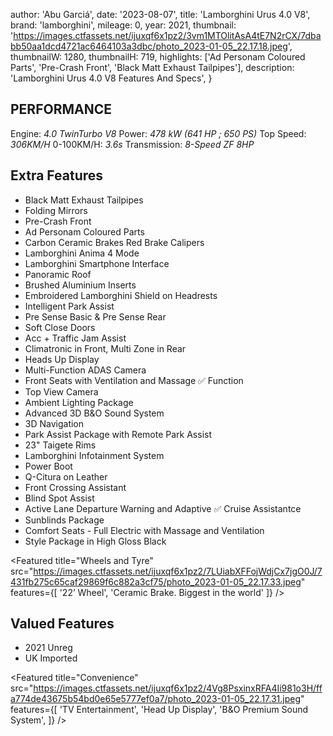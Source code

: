 
  author: 'Abu Garciá',
  date: '2023-08-07',
  title: 'Lamborghini Urus 4.0 V8',
  brand: 'lamborghini',
  mileage: 0,
  year: 2021,
  thumbnail: 'https://images.ctfassets.net/ijuxqf6x1pz2/3vm1MTOlitAsA4tE7N2rCX/7dbabb50aa1dcd4721ac6464103a3dbc/photo_2023-01-05_22.17.18.jpeg',
  thumbnailW: 1280,
  thumbnailH: 719,
  highlights: ['Ad Personam Coloured Parts', 'Pre-Crash Front', 'Black Matt Exhaust Tailpipes'],
  description: 'Lamborghini Urus 4.0 V8 Features And Specs',
}


## PERFORMANCE
Engine: *4.0 TwinTurbo V8*
Power: *478 kW (641 HP ; 650 PS)*
Top Speed: *306KM/H*
0-100KM/H: *3.6s*
Transmission: *8-Speed ZF 8HP*

## Extra Features
- Black Matt Exhaust Tailpipes
- Folding Mirrors 
- Pre-Crash Front 
- Ad Personam Coloured Parts
- Carbon Ceramic Brakes Red Brake Calipers 
- Lamborghini Anima 4 Mode
- Lamborghini Smartphone Interface 
- Panoramic Roof 
- Brushed Aluminium Inserts
- Embroidered Lamborghini Shield on Headrests 
- Intelligent Park Assist 
- Pre Sense Basic & Pre Sense Rear
- Soft Close Doors 
- Acc + Traffic Jam Assist 
- Climatronic in Front, Multi Zone in Rear
- Heads Up Display 
- Multi-Function ADAS Camera 
- Front Seats with Ventilation and Massage ✅ Function 
- Top View Camera 
- Ambient Lighting Package 
- Advanced 3D B&O Sound System 
- 3D Navigation 
- Park Assist Package with Remote Park Assist 
- 23" Taigete Rims
- Lamborghini Infotainment System 
- Power Boot 
- Q-Citura on Leather 
- Front Crossing Assistant 
- Blind Spot Assist 
- Active Lane Departure Warning and Adaptive ✅ Cruise Assistantce 
- Sunblinds Package 
- Comfort Seats - Full Electric with Massage and Ventilation 
- Style Package in High Gloss Black

<Featured
  title="Wheels and Tyre"
  src="https://images.ctfassets.net/ijuxqf6x1pz2/7LUiabXFFojWdjCx7jgO0J/7431fb275c65caf29869f6c882a3cf75/photo_2023-01-05_22.17.33.jpeg"
  features={[
    '22’ Wheel',
    'Ceramic Brake. Biggest in the world'
  ]}
/>

## Valued Features
- 2021 Unreg
- UK Imported 

<Featured
  title="Convenience"
  src="https://images.ctfassets.net/ijuxqf6x1pz2/4Vg8PsxinxRFA4Ii981o3H/ffa774de43675b54bd0e65e5777ef0a7/photo_2023-01-05_22.17.31.jpeg"
  features={[
    'TV Entertainment',
    'Head Up Display',
    'B&O Premium Sound System',
  ]}
/>

<Featured
  title="Lamborghini Head Crest"
  src="https://images.ctfassets.net/ijuxqf6x1pz2/3nEli830zWP5D3bl8zruAy/a03f8344a258c14024db8d388aa50b50/photo_2023-01-05_22.17.36.jpeg"
  features={[]}
/>
